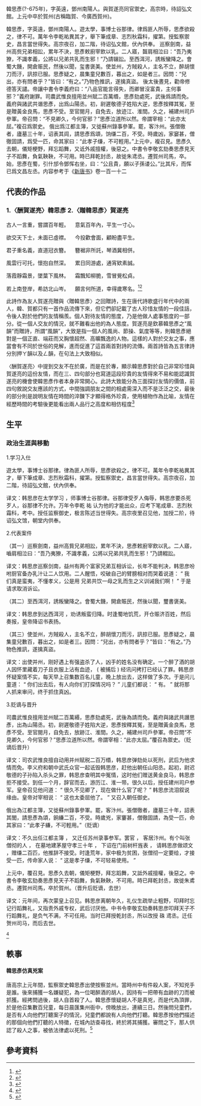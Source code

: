 {{補充來源|time=2021-01-21}}
{{spacing}}

韓思彥(?-675年)，字英遠，鄧州南陽人。與賀遂亮同官禦史，高宗時，待詔弘文館。上元中卒於賀州(古稱臨賀、今廣西賀州)。

韓思彥，字英遠，鄧州南陽人。遊太學，事博士谷那律。律爲匪人所辱，思彥欲殺之，律不可。萬年令李乾祐異其才，舉下筆成章、志烈秋霜科，擢第。授監察禦史，昌言當世得失。高宗夜召，加二階，待诏弘文館，伏內供奉。
巡察劍南，益州高赀兄弟相訟，累年不決，思彥敕廚宰飲以乳。二人寤，齧肩相泣曰：“吾乃夷獠，不識孝義，公將以兄弟共乳而生邪！”乃請辍訟。至西洱河，誘叛蠻降之。會蜀大饑，開倉赈民，然後以聞，玺書褒美。使並州，方賊殺人，主名不立，醉胡懷刀而汙，訊掠已服。思彥疑之，晨集童兒數百，暮出之，如是者三。因問：“兒出，亦有問者乎？”皆曰：“有之。”乃物色推訊，遂擒真盜。
後太後晝見，勸帝修德答天譴。帝讓中書令李義府曰：“八品官能言得失，而卿冒沒富貴，主何事邪？”義府謝罪。司農武惟良擅用並州賦二百萬缗，思彥劾處死，武後爲請而免。義府與諸武共谮思彥，出爲山陽丞。初，尉遲敬德子姓陷大逆，思彥按釋其冤，至是贈黃金良馬，思彥不受。至官閱月，自免去，放迹江、淮間。久之，補建州司戶參軍。帝召問：“不見卿久，今何官邪？”思彥泣道所以然。帝謂宰相：“此亦太屈。”複召爲禦史。
俄出爲江都主簿，又徙蘇州錄事參軍。罷，客汴州。張僧徹者，廬墓三十年，诏表其闾，請思彥爲頌，饷缣二百，不受。時歲凶，家窭甚，僧徹固請，爲受一匹，命其家曰：“此孝子缣，不可輕用。”上元中，複召見。思彥久去朝，儀矩梗野，拜忘蹈舞，又诋外戚擅權，後惡之。中書令李敬玄劾奏思彥見天子不蹈舞，負氣鞅鞅，不可用。時已拜乾封丞，故徙朱鸢丞。遷賀州司馬，卒。
始，思彥在蜀，引什邡令鄧恽右坐，曰：“公且貴，願以子孫诿公。”比其斥，而恽已爲文昌左丞。内容参考于《[[新唐书|新唐书]]》卷一百一十二

==代表的作品==

=== 1.〈酬賀遂亮〉韓思彥           2.〈贈韓思彥〉賀遂亮 ===
古人一言重，嘗謂百年輕。    意氣百年內，平生一寸心。

欲交天下士，未面已虛襟。    今投歡會面，顧盼盡平生。

君子重名義，直道冠衣簪。    簪裾非所託，琴酒冀相併。

風雲行可托，懷抱自然深。    累日同游處，通宵欵素誠。

落霞靜霜景，墜葉下風林。    霜飄知柳脆，雪冒覺松貞。

若上南登岸，希訪北山岑。    願言何所道，幸得歲寒名。<ref>{{cite book |author1=彭定求 |author2=沈三曾 |author3=杨中讷 |author4=汪士鋐 |author5=汪绎 |author6=俞梅 |author7=徐树本 |author8=车鼎晋 |author9=潘从律 |author10=查嗣瑮 |title=全唐诗 |date=1706年 |isbn=9787202014288 |page=卷二十二}}</ref><ref>{{cite book |author1=彭定求 |author2=沈三曾 |author3=杨中讷 |author4=汪士鋐 |author5=汪绎 |author6=俞梅 |author7=徐树本 |author8=车鼎晋 |author9=潘从律 |author10=查嗣瑮 |title=全唐诗 |date=1706年 |isbn=9787202014288 |page=卷四十四}}</ref>

此詩作為友人賀遂亮贈與〈贈韓思彥〉之回贈詩，生在唐代詩歌盛行年代中的兩人，韓、賀都只有一首作品流傳下來，但它們卻記載了古人珍惜友情的一段佳話，令後人對於他們的友情稱羨。個人對待友情的態度，乃是他做人處事態度的一部分。從一個人交友的情況，就不難看出他的為人態度。賀遂亮是欽慕韓思彥之“風韻”而贈詩，所謂“風韻”，大致是指一個人的風尚、節操、氣度等等，則韓思彥絕對是一個正直、端莊而又胸懷超然、高曠飄逸的人物。這樣的人對於交友之事，應當會有不同於世俗的見解，進而促進了這首兩首對詩的流傳。兩首詩皆為五言律詩分別押ㄚ韻以及ㄥ韻，在句法上大致相似。

〈酬賀遂亮〉中提到交友不在於廣，而是在於專，顯示韓思彥對於自己非常珍惜與賀遂亮的這份友情，而在三、四句部分也寫道這段珍貴的友情得來不易和能認識賀遂亮的機會使韓思彥作者本身非常開心。此詩大致能分為三面探討友情的價值，前四句敘說交友應該的方式，中間強調朋友之間的相處需深入而不是泛泛之交，最後的部分則是說明友情在時間的淬鍊下才顯得格外珍貴，使用植物作為比喻，友情在經歷時間的考驗後更能看出兩人品行之高度和相仿程度<ref>{{cite web |title=《酬贺遂亮·[唐]韩思彦》原文与赏析 |url=https://www.pinshiwen.com/gsdq/zheli/2019050621982.html}}</ref>

==生平==

===政治生涯與移動===
1.学习入仕

遊太學，事博士谷那律。律為匪人所辱，思彥欲殺之，律不可。萬年令李乾祐異其才，舉下筆成章、志烈秋霜科，擢第。授監察禦史，昌言當世得失。高宗夜召，加二階，待詔弘文館，伏內供奉。

译文：韩思彦在太学学习 ，师事博士谷那律。谷那律受歹人侮辱，韩思彦要杀死歹人，谷那律不允许。万年令李乾 祐 认为他的才能出众，应考下笔成章、志烈秋霜科，考中。授任监察御史，极言陈述当世得失。高宗夜里召见他，加授二阶，待诏弘文馆，朝堂内供奉。

2.代表案件

（其一）巡察劍南，益州高貲兄弟相訟，累年不決，思彥敕廚宰飲以乳。二人寤，嚙肩相泣曰：“吾乃夷獠，不識孝義，公將以兄弟共乳而生邪！”乃請輟訟。

译文：韩思彦巡察剑南，益州有两个富家兄弟互相诉讼，长年不能判决，韩思彦吩咐厨官备办乳汁让二人饮用。二人醒悟，咬破自己的臂膀相对而哭着说道： “ 我们真是蛮夷，不懂孝义，公是用 兄弟共饮一母之乳而生之义训诫我们啊！ ” 于是请求取消诉讼。

（其二）至西洱河，誘叛蠻降之。會蜀大饑，開倉賑民，然後以聞，璽書褒美。

译文：韩思彦到达西洱河 ，劝诱叛蛮归降。时逢蜀地饥荒，开仓赈济百姓，然后奏报，皇帝降诏书表扬。

（其三）使並州，方賊殺人，主名不立，醉胡懷刀而污，訊掠已服。思彥疑之，晨集童兒數百，暮出之，如是者三。因問：“兒出，亦有問者乎？”皆曰：“有之。”乃物色推訊，遂擒真盜。

译文：出使并州，刚好遇上有强盗杀了人，凶手的姓名没有确定。一个醉了酒的胡人因怀里藏着刀子且衣服上沾有血迹， ( 被捕后 ) 经讯问拷打已经认了罪。韩思彦怀疑案情不实，每天早上召集数百名儿童，晚上放出去，这样做了多次。于是问儿童道： “ 你们出去后，有人向你们打探情况吗？ ” 儿童们都说： “ 有。 ” 就将那人抓来审问，终于抓住真凶。

3.贬谪与晋升

司農武惟良擅用並州賦二百萬緡，思彥劾處死，武後為請而免。義府與諸武共譖思彥，出為山陽丞。初，尉遲敬德子姓陷大逆，思彥按釋其冤，至是贈黃金良馬，思彥不受。至官閱月，自免去，放跡江、淮間。久之，補建州司戶參軍。帝召問“不見卿久，今何官邪？”思彥泣道所以然。帝謂宰相：“此亦太屈。”覆召為禦史。（贬谪后晋升）

译文：司农武惟良擅自动用并州赋税二百万缗，韩思彦弹劾处以死刑，武后为他求情而免。李义府和朝中武氏众官一起诋毁韩思彦，赶他出朝任山阳丞。起初，尉迟敬德的子孙陷入杀头之罪，韩思彦查明其中冤情，这时他们赠送黄金良马，韩思彦拒不接受。到任一个月，辞官而去，游历江、淮一带。很久以后，授任建州司户参军。皇帝召见他问道： “ 很久不见卿了，现在做什么官了呢？ ” 韩思彦流泪叙说缘由。皇帝对宰相说： “ 这也太委屈他了。 ” 又召入朝任御史。

俄出為江都主簿，又徙蘇州錄事參軍。罷，客汴州。張僧徹者，廬墓三十年，詔表其閭，請思彥為頌，餉縑二百，不受。時歲兇，家窶甚，僧徹固請，為受一匹，命其家曰：“此孝子縑，不可輕用。”（贬谪）

译文：不久出任江都主簿 ， 又迁任苏州录事参军。罢官 ， 客居汴州。有个叫张僧彻的人 ， 在墓地建茅屋守孝三十年 ， 下诏在门前树杆旌表 ， 请韩思彦做颂文 ，赠缣二百匹，他推辞不接受。时逢荒年，家中极为贫困，张僧彻一定要给，才接受一匹，传命家人说： “ 这是孝子缣，不可轻易使用。 ”

上元中，覆召見。思彥久去朝，儀矩梗野，拜忘蹈舞，又詆外戚擅權，後惡之。中書令李敬玄劾奏思彥見天子不蹈舞，負氣鞅鞅，不可用。時已拜乾封丞，故徙朱鳶丞。遷賀州司馬，卒於賀州。（晋升后贬谪，去世）

译文：元年间，再次蒙皇上召见。韩思彦离朝年久，礼仪生疏举止粗野，叩拜时忘记行蹈舞礼，又指责外戚专权，武后讨厌他。中书令李敬玄劾奏韩思彦叩拜天子不行蹈舞礼，是负气不满，不可任用。当时已拜授乾封丞，所以改授 硃 鸢丞。迁任贺州司马，而后去世。

<ref>{{cite book |author1=宋祁 |author2=欧阳修 |author3=范镇 |author4=吕夏卿 |title=新唐书 |date=1060年 |isbn=9789570525182 |page=卷一百一十二}}</ref>

==軼事==

====韓思彥仿真兇案====
唐高宗上元年間，監察禦史韓思彥出使按察並州。當時州中有件殺人案，不知兇手是誰。後來捕獲一名嫌疑犯，為一位喝醉酒的胡人，因持有一把帶有血跡的刀而被抓獲。經拷問過後，胡人自首殺了人。韓思彥懷疑胡人不是真兇，而是代為頂罪，於是他召集數百兒童，每日晨匯集州衙中，傍晚放出，連續三日。然後問兒童們，是否有人向他們打聽案子的情況，兒童們都說有人向他們打聽。韓思彥按他們描述的那個向他們打聽的人特徵，在城內訪查尋找，終於將其捕獲。審問之下，那人供認了殺人之事，被依法律處以死刑。<ref>{{cite book |author1=东方传统文化研究院华夏文化研究所组织 |title=中华法案大辞典 |date=1992.01 |publisher=中国国际广播出版社 |location=北京 |isbn=9787507801644 |page=第244页}}</ref>

==參考資料==
